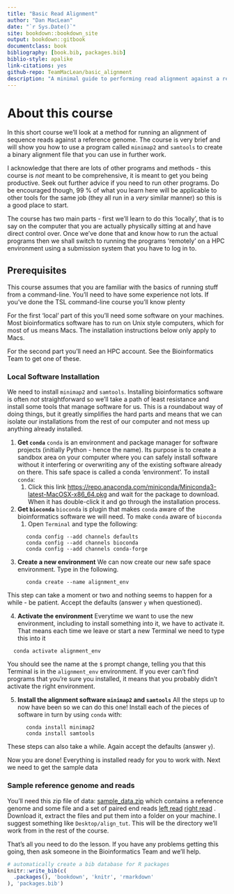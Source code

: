 ```yaml
--- 
title: "Basic Read Alignment"
author: "Dan MacLean"
date: "`r Sys.Date()`"
site: bookdown::bookdown_site
output: bookdown::gitbook
documentclass: book
bibliography: [book.bib, packages.bib]
biblio-style: apalike
link-citations: yes
github-repo: TeamMacLean/basic_alignment
description: "A minimal guide to performing read alignment against a reference"
---
```


# About this course

In this short course we'll look at a method for running an alignment of sequence reads against a reference genome. The course is very brief and will show you how to use a program called `minimap2` and `samtools` to create a binary alignment file that you can use in further work. 

I acknowledge that there are lots of other programs and methods - this course is _not_ meant to be comprehensive, it is meant to get you being productive. Seek out further advice if you need to run other programs. Do be encouraged though, 99 % of what you learn here will be applicable to other tools for the same job (they all run in a _very_ similar manner) so this is a good place to start. 

The course has two main parts - first we'll learn to do this 'locally', that is to say on the computer that you are actually physically sitting at and have direct control over. Once we've done that and know how to run the actual programs then we shall switch to running the programs 'remotely' on a HPC environment using a submission system that you have to log in to.

## Prerequisites

This course assumes that you are familiar with the basics of running stuff from a command-line. You'll need to have some experience not lots. If you've done the TSL command-line course you'll know plenty

For the first 'local' part of this you'll need some software on your machines. Most bioinformatics software has to run on Unix style computers, which for most of us means Macs. The installation instructions below only apply to Macs.

For the second part you'll need an HPC account. See the Bioinformatics Team to get one of these.


### Local Software Installation

We need to install `minimap2` and `samtools`. Installing bioinformatics software is often _not_ straightforward so we'll take a path of least resistance and install some tools that manage software for us. This is a roundabout way of doing things, but it greatly simplifies the hard parts and means that we can isolate our installations from the rest of our computer and not mess up anything already installed.


  1. **Get `conda`**
    `conda` is an environment and package manager for software projects (initially Python - hence the name). Its purpose is to create a sandbox area on your computer where you can safely install software without it interfering or overwriting any of the existing software already on there. This safe space is called a conda 'environment'. To install `conda`:
      1. Click this link [https://repo.anaconda.com/miniconda/Miniconda3-latest-MacOSX-x86_64.pkg](https://repo.anaconda.com/miniconda/Miniconda3-latest-MacOSX-x86_64.pkg) and wait for the package to download. When it has double-click it and go through the installation process.
  2. **Get `bioconda`**
    `bioconda` is plugin that makes `conda` aware of the bioinformatics software we will need. To make `conda` aware of `bioconda` 
      1. Open `Terminal` and type the following:
     
```
      conda config --add channels defaults
      conda config --add channels bioconda
      conda config --add channels conda-forge
```
  3. **Create a new environment**
  We can now create our new safe space environment. Type in the following.

```
      conda create --name alignment_env
```
  This step can take a moment or two and nothing seems to happen for a while - be patient. Accept the defaults (answer `y` when questioned).
  
  4. **Activate the environment**
  Everytime we want to use the new environment, including to install something into it, we have to activate it. That means each time we leave or start a new Terminal we need to type this into it
  
```
  conda activate alignment_env
```
  You should see the name at the `$` prompt change, telling you that this Terminal is in the `alignment_env` environment. If you ever can't find programs that you're sure you installed, it means that you probably didn't activate the right environment.
  
  5. **Install the alignment software `minimap2` and `samtools`**
  All the steps up to now have been so we can do this one! Install each of the pieces of software in turn by using `conda` with:
```
      conda install minimap2
      conda install samtools
```
These steps can also take a while. Again accept the defaults (answer `y`).

Now you are done! Everything is installed ready for you to work with. Next we need to get the sample data

### Sample reference genome and reads

You'll need this zip file of data: [sample_data.zip](https://github.com/TeamMacLean/basic_alignment/blob/master/sample_data/sample_data.zip) which contains a reference genome and some file and a set of paired end reads [left read](https://github.com/TeamMacLean/basic_alignment/blob/master/sample_data/ecoli_left_R1.fq) [right read](https://github.com/TeamMacLean/basic_alignment/blob/master/sample_data/ecoli_right_R2.fq) . Download it, extract the files and put them into a folder on your machine. I suggest something like `Desktop/align_tut`. This will be the directory we'll work from in the rest of the course.


That's all you need to do the lesson. If you have any problems getting this going, then ask someone in the Bioinformatics Team and we'll help.




```r
# automatically create a bib database for R packages
knitr::write_bib(c(
  .packages(), 'bookdown', 'knitr', 'rmarkdown'
), 'packages.bib')
```
